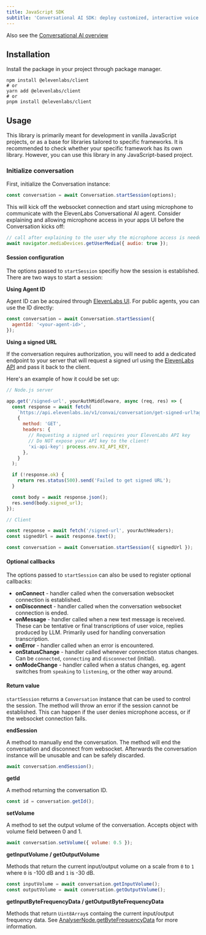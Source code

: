 ```yaml
---
title: JavaScript SDK
subtitle: 'Conversational AI SDK: deploy customized, interactive voice agents in minutes.'
---
```


<Info>Also see the [Conversational AI overview](/docs/conversational-ai/overview)</Info>

## Installation

Install the package in your project through package manager.

```shell
npm install @elevenlabs/client
# or
yarn add @elevenlabs/client
# or
pnpm install @elevenlabs/client
```

## Usage

This library is primarily meant for development in vanilla JavaScript projects, or as a base for libraries tailored to specific frameworks.
It is recommended to check whether your specific framework has its own library.
However, you can use this library in any JavaScript-based project.

### Initialize conversation

First, initialize the Conversation instance:

```js
const conversation = await Conversation.startSession(options);
```

This will kick off the websocket connection and start using microphone to communicate with the ElevenLabs Conversational AI agent. Consider explaining and allowing microphone access in your apps UI before the Conversation kicks off:

```js
// call after explaining to the user why the microphone access is needed
await navigator.mediaDevices.getUserMedia({ audio: true });
```

#### Session configuration

The options passed to `startSession` specifiy how the session is established. There are two ways to start a session:

**Using Agent ID**

Agent ID can be acquired through [ElevenLabs UI](https://elevenlabs.io/app/conversational-ai).
For public agents, you can use the ID directly:

```js
const conversation = await Conversation.startSession({
  agentId: '<your-agent-id>',
});
```

**Using a signed URL**

If the conversation requires authorization, you will need to add a dedicated endpoint to your server that
will request a signed url using the [ElevenLabs API](https://elevenlabs.io/docs/introduction) and pass it back to the client.

Here's an example of how it could be set up:

```js
// Node.js server

app.get('/signed-url', yourAuthMiddleware, async (req, res) => {
  const response = await fetch(
    `https://api.elevenlabs.io/v1/convai/conversation/get-signed-url?agent_id=${process.env.AGENT_ID}`,
    {
      method: 'GET',
      headers: {
        // Requesting a signed url requires your ElevenLabs API key
        // Do NOT expose your API key to the client!
        'xi-api-key': process.env.XI_API_KEY,
      },
    }
  );

  if (!response.ok) {
    return res.status(500).send('Failed to get signed URL');
  }

  const body = await response.json();
  res.send(body.signed_url);
});
```

```js
// Client

const response = await fetch('/signed-url', yourAuthHeaders);
const signedUrl = await response.text();

const conversation = await Conversation.startSession({ signedUrl });
```

#### Optional callbacks

The options passed to `startSession` can also be used to register optional callbacks:

- **onConnect** - handler called when the conversation websocket connection is established.
- **onDisconnect** - handler called when the conversation websocket connection is ended.
- **onMessage** - handler called when a new text message is received. These can be tentative or final transcriptions of user voice, replies produced by LLM. Primarily used for handling conversation transcription.
- **onError** - handler called when an error is encountered.
- **onStatusChange** - handler called whenever connection status changes. Can be `connected`, `connecting` and `disconnected` (initial).
- **onModeChange** - handler called when a status changes, eg. agent switches from `speaking` to `listening`, or the other way around.

#### Return value

`startSession` returns a `Conversation` instance that can be used to control the session. The method will throw an error if the session cannot be established. This can happen if the user denies microphone access, or if the websocket connection
fails.

**endSession**

A method to manually end the conversation. The method will end the conversation and disconnect from websocket.
Afterwards the conversation instance will be unusable and can be safely discarded.

```js
await conversation.endSession();
```

**getId**

A method returning the conversation ID.

```js
const id = conversation.getId();
```

**setVolume**

A method to set the output volume of the conversation. Accepts object with volume field between 0 and 1.

```js
await conversation.setVolume({ volume: 0.5 });
```

**getInputVolume / getOutputVolume**

Methods that return the current input/output volume on a scale from `0` to `1` where `0` is -100 dB and `1` is -30 dB.

```js
const inputVolume = await conversation.getInputVolume();
const outputVolume = await conversation.getOutputVolume();
```

**getInputByteFrequencyData / getOutputByteFrequencyData**

Methods that return `Uint8Array`s containg the current input/output frequency data. See [AnalyserNode.getByteFrequencyData](https://developer.mozilla.org/en-US/docs/Web/API/AnalyserNode/getByteFrequencyData) for more information.
